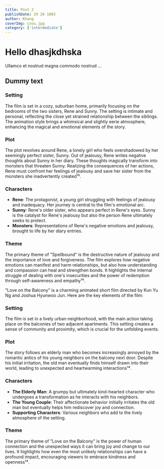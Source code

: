 ```yaml
---
title: Post 2
publishDate: 19 20 1003
author: Khang
coverImg: covu.jpg
category: ['intermediate']
---
```


# Hello dhasjkdhska
Ullamco et nostrud magna commodo nostrud ...
## Dummy text

<Slider min={0} max={10} step={1} />

### Setting
The film is set in a cozy, suburban home, primarily focusing on the bedrooms of the two sisters, Rene and Sunny. The setting is intimate and personal, reflecting the close yet strained relationship between the siblings. The animation style brings a whimsical and slightly eerie atmosphere, enhancing the magical and emotional elements of the story.

### Plot
The plot revolves around Rene, a lonely girl who feels overshadowed by her seemingly perfect sister, Sunny. Out of jealousy, Rene writes negative thoughts about Sunny in her diary. These thoughts magically transform into monsters that threaten Sunny. Realizing the consequences of her actions, Rene must confront her feelings of jealousy and save her sister from the monsters she inadvertently created¹⁵.

### Characters
- **Rene**: The protagonist, a young girl struggling with feelings of jealousy and inadequacy. Her journey is central to the film's emotional arc.
- **Sunny**: Rene's older sister, who appears perfect in Rene's eyes. Sunny is the catalyst for Rene's jealousy but also the person Rene ultimately seeks to protect.
- **Monsters**: Representations of Rene's negative emotions and jealousy, brought to life by her diary entries.

### Theme
The primary theme of "Spellbound" is the destructive nature of jealousy and the importance of love and forgiveness. The film explores how negative emotions can manifest and harm relationships, but also how understanding and compassion can heal and strengthen bonds. It highlights the internal struggle of dealing with one's insecurities and the power of redemption through self-awareness and empathy¹⁵.

"Love on the Balcony" is a charming animated short film directed by Kun Yu Ng and Joshua Hyunwoo Jun. Here are the key elements of the film:

### Setting
The film is set in a lively urban neighborhood, with the main action taking place on the balconies of two adjacent apartments. This setting creates a sense of community and proximity, which is crucial for the unfolding events.

### Plot
The story follows an elderly man who becomes increasingly annoyed by the romantic antics of his young neighbors on the balcony next door. Despite his initial irritation, the old man eventually finds himself drawn into their world, leading to unexpected and heartwarming interactions¹⁴.

### Characters
- **The Elderly Man**: A grumpy but ultimately kind-hearted character who undergoes a transformation as he interacts with his neighbors.
- **The Young Couple**: Their affectionate behavior initially irritates the old man but eventually helps him rediscover joy and connection.
- **Supporting Characters**: Various neighbors who add to the lively atmosphere of the setting.

### Theme
The primary theme of "Love on the Balcony" is the power of human connection and the unexpected ways it can bring joy and change to our lives. It highlights how even the most unlikely relationships can have a profound impact, encouraging viewers to embrace kindness and openness¹⁴.

